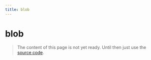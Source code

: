 ```yaml
---
title: blob
---
```


# blob

> The content of this page is not yet ready. Until then just use the [source code](https://github.com/fabian-hiller/valibot/blob/main/library/src/schemas/blob/blob.ts).
